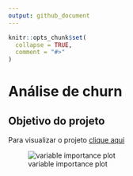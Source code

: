 ```yaml
---
output: github_document
---
```


<!-- README.md is generated from README.Rmd. Please edit that file -->

```r
knitr::opts_chunk$set(
  collapse = TRUE,
  comment = "#>"
)
```

# Análise de churn 
## Objetivo do projeto 

Para visualizar o projeto [clique aqui](https://github.com/RodrigoFP51/Analise_churn/blob/master/Churn.md)\ 



![variable importance plot](Churn_files/figure-gfm/unnamed-chunk-22-2.png)
